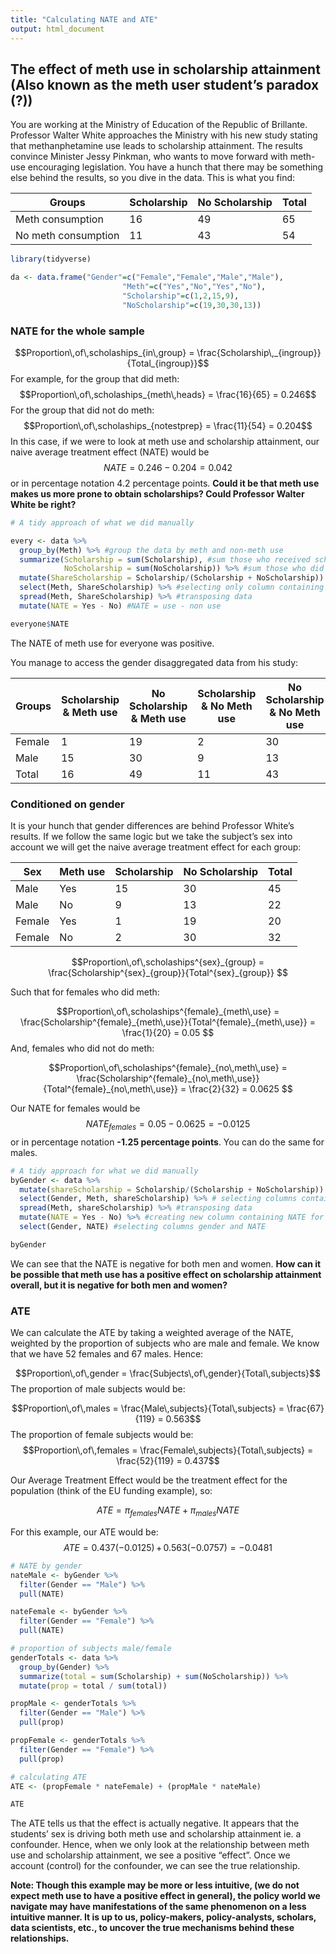 ```yaml
---
title: "Calculating NATE and ATE"
output: html_document
---
```


## The effect of meth use in scholarship attainment (Also known as the meth user student's paradox (?))

You are working at the Ministry of Education of the Republic of Brillante. Professor Walter White approaches the Ministry with his new study stating that methanphetamine use leads to scholarship attainment. The results convince Minister Jessy Pinkman, who wants to move forward with meth-use encouraging legislation. You have a hunch that there may be something else behind the results, so you dive in the data. This is what you find: 

|    Groups    |  Scholarship  |  No Scholarship  | Total  |
|--------------|---------------|------------------|--------|
|   Meth consumption   |  16           |  49              | 65     |
|  No meth consumption  |  11          |  43              | 54     |


```r
library(tidyverse)

da <- data.frame("Gender"=c("Female","Female","Male","Male"),
                         "Meth"=c("Yes","No","Yes","No"),
                         "Scholarship"=c(1,2,15,9),
                         "NoScholarship"=c(19,30,30,13))
```

### NATE for the whole sample


$$Proportion\,of\,scholaships_{in\,group} = \frac{Scholarship\,_{ingroup}}{Total_{ingroup}}$$
For example, for the group that did meth:
$$Proportion\,of\,scholaships_{meth\,heads} = \frac{16}{65} = 0.246$$ 
For the group that did not do meth:
$$Proportion\,of\,scholaships_{notestprep} = \frac{11}{54} = 0.204$$
In this case, if we were to look at meth use and scholarship attainment, our naive average treatment effect (NATE) would be $$NATE = 0.246 - 0.204 = 0.042$$ or in percentage notation 4.2 percentage points. **Could it be that meth use makes us more prone to obtain scholarships? Could Professor Walter White be right?**


```r
# A tidy approach of what we did manually

every <- data %>% 
  group_by(Meth) %>% #group the data by meth and non-meth use
  summarize(Scholarship = sum(Scholarship), #sum those who received scholarships
            NoScholarship = sum(NoScholarship)) %>% #sum those who did not receive scholarships
  mutate(ShareScholarship = Scholarship/(Scholarship + NoScholarship)) %>% #create a new column with the proportion
  select(Meth, ShareScholarship) %>% #selecting only column containing whether meth was used or not 
  spread(Meth, ShareScholarship) %>% #transposing data
  mutate(NATE = Yes - No) #NATE = use - non use

everyone$NATE
```

The NATE of meth use for everyone was positive. 

You manage to access the gender disaggregated data from his study:

| Groups       | Scholarship & Meth use  | No Scholarship & Meth use | Scholarship & No Meth use | No Scholarship &  No Meth use |   
|------------- | ------------- | ------------- | ------------- |------------- |
|Female        | 1             | 19            | 2             | 30           |
|Male          | 15            | 30            | 9             | 13           |
|Total         | 16            | 49            | 11            | 43           |

### Conditioned on gender

It is your hunch that gender differences are behind Professor White's results. If we follow the same logic but we take the subject's sex into account we will get the naive average treatment effect for each group:

| Sex       | Meth use | Scholarship | No Scholarship | Total |
|------------- | ------|-------------|----------------|-------|
| Male         | Yes   |    15       | 30             | 45    | 
| Male         | No    |    9        | 13             | 22    |
| Female       | Yes   |    1        | 19             | 20    | 
| Female       | No    |    2        | 30             | 32    |

$$Proportion\,of\,scholaships^{sex}_{group} = \frac{Scholarship^{sex}_{group}}{Total^{sex}_{group}} $$

Such that for females who did meth: 

$$Proportion\,of\,scholaships^{female}_{meth\,use} = \frac{Scholarship^{female}_{meth\,use}}{Total^{female}_{meth\,use}} = \frac{1}{20} = 0.05 $$
And, females who did not do meth: 

$$Proportion\,of\,scholaships^{female}_{no\,meth\,use} = \frac{Scholarship^{female}_{no\,meth\,use}}{Total^{female}_{no\,meth\,use}} = \frac{2}{32} = 0.0625 $$

Our NATE for females would be $$NATE_{females} = 0.05 - 0.0625 = -0.0125$$ or in percentage notation **-1.25 percentage points**. You can do the same for males.

```r
# A tidy approach for what we did manually
byGender <- data %>% 
  mutate(shareScholarship = Scholarship/(Scholarship + NoScholarship)) %>% # getting proportions
  select(Gender, Meth, shareScholarship) %>% # selecting columns containing gender, whether meth was used, and proportions
  spread(Meth, shareScholarship) %>% #transposing data
  mutate(NATE = Yes - No) %>% #creating new column containing NATE for each gender
  select(Gender, NATE) #selecting columns gender and NATE

byGender
```

We can see that the NATE is negative for both men and women. **How can it be possible that meth use has a positive effect on scholarship attainment overall, but it is negative for both men and women?**

### ATE

We can calculate the ATE by taking a weighted average of the NATE, weighted by the proportion of subjects who are male and female. We know that we have 52 females and 67 males. Hence:

$$Proportion\,of\,gender = \frac{Subjects\,of\,gender}{Total\,subjects}$$
The proportion of male subjects would be:

$$Proportion\,of\,males = \frac{Male\,subjects}{Total\,subjects} = \frac{67}{119} = 0.563$$
The proportion of female subjects would be: 
$$Proportion\,of\,females = \frac{Female\,subjects}{Total\,subjects} = \frac{52}{119} = 0.437$$

Our Average Treatment Effect would be the treatment effect for the population (think of the EU funding example), so:

$$ATE = \pi_{females}NATE + \pi_{males}NATE$$

For this example, our ATE would be:
$$ATE = 0.437(-0.0125)\, +\, 0.563(-0.0757) = -0.0481$$
```r
# NATE by gender
nateMale <- byGender %>% 
  filter(Gender == "Male") %>% 
  pull(NATE)

nateFemale <- byGender %>% 
  filter(Gender == "Female") %>% 
  pull(NATE)

# proportion of subjects male/female
genderTotals <- data %>% 
  group_by(Gender) %>% 
  summarize(total = sum(Scholarship) + sum(NoScholarship)) %>% 
  mutate(prop = total / sum(total))

propMale <- genderTotals %>% 
  filter(Gender == "Male") %>% 
  pull(prop)

propFemale <- genderTotals %>% 
  filter(Gender == "Female") %>% 
  pull(prop)

# calculating ATE
ATE <- (propFemale * nateFemale) + (propMale * nateMale)

ATE
```

The ATE tells us that the effect is actually negative. It appears that the students' sex is driving both meth use and scholarship attainment ie. a confounder. Hence, when we only look at the relationship between meth use and scholarship attainment, we see a positive "effect". Once we account (control) for the confounder, we can see the true relationship.

**Note: Though this example may be more or less intuitive, (we do not expect meth use to have a positive effect in general), the policy world we navigate may have manifestations of the same phenomenon on a less intuitive manner. It is up to us, policy-makers, policy-analysts, scholars, data scientists, etc., to uncover the true mechanisms behind these relationships.**